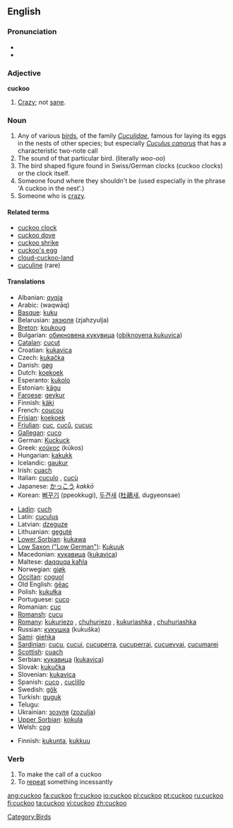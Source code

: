 {{wikipedia}}
==English==

===Pronunciation===
*{{IPA|/'kʊkuː/}}
*{{audio|en-us-cuckoo.ogg|Audio (US)}}

===Adjective===
'''cuckoo'''

# [[crazy|Crazy]]; not [[sane]].

===Noun===
{{en-noun}}

# Any of various [[bird]]s, of the family ''[[Cuculidae]]'', famous for laying its eggs in the nests of other species; but especially ''[[Cuculus canorus]]'' that has a characteristic two-note call
# The sound of that particular bird. (literally <i>woo-oo</i>)
# The bird shaped figure found in Swiss/German clocks (cuckoo clocks) or the clock itself.
# Someone found where they shouldn't be (used especially in the phrase 'A cuckoo in the nest'.)
# Someone who is [[crazy]].

====Related terms====
*[[cuckoo clock]]
*[[cuckoo dove]]
*[[cuckoo shrike]]
*[[cuckoo's egg]]
*[[cloud-cuckoo-land]]
*[[cuculine]] (rare)

====Translations====
{{trans-top|the bird}}
*Albanian: [[qyqja]]
*Arabic: {{ARchar|[[وقواق]]}} (waqwāq)
*[[Basque]]: [[kuku]]
*Belarusian: [[зязюля]] (zjahzyulja)
*[[Breton]]: [[koukoug]]
*Bulgarian: [[обикновена кукувица]] ([[obiknovena kukuvica]])
*[[Catalan]]: [[cucut]]
*Croatian: [[kukavica]]
*Czech: [[kukačka]] {{f}}
*Danish: [[gøg]]
*Dutch: [[koekoek]] {{m}}
*Esperanto: [[kukolo]]
*Estonian: [[kägu]]
*[[Faroese]]: [[geykur]]
*Finnish: [[käki]]
*French: [[coucou]] {{m}}
*[[Frisian]]: [[koekoek]]
*[[Friulian]]: [[cuc]], [[cuců]], [[cucuc]]
*[[Gallegan]]: [[cuco]]
*German: [[Kuckuck]] {{m}}
*Greek: [[κοϋκος]] (kúkos) {{m}}
*Hungarian: [[kakukk]]
*Icelandic: [[gaukur]]
*Irish: [[cuach]]
*Italian: [[cuculo]] {{m}}, [[cucù]] {{m}}
*Japanese: [[かっこう]] ''kakkō''
*Korean: [[뻐꾸기]] (ppeokkugi), [[두견새]] ([[杜鵑]]새, dugyeonsae)
{{trans-mid}}
*[[Ladin]]: [[cuch]]
*Latin: [[cuculus]] {{m}}
*Latvian: [[dzeguze]]
*Lithuanian: [[gegutė]]
*[[Lower Sorbian]]: [[kukawa]]
*[[Low Saxon ("Low German")]]: [[Kukuuk]] {{m}}
*Macedonian: [[кукавица]] ([[kukavica]])
*Maltese: [[daqquqa kaħla]]
*Norwegian: [[gjøk]]
*[[Occitan]]: [[coguol]]
*Old English: [[geac|ġēac]] {{m}}
*Polish: [[kukułka]] {{f}}
*Portuguese: [[cuco]]
*Romanian: [[cuc]]
*[[Romansh]]: [[cucu]]
*[[Romany]]: [[kukuriezo]] {{m}}, [[chuhuriezo]] {{m}}, [[kukuriashka]] {{f}}, [[chuhuriashka]] {{f}}
*Russian: [[кукушка]] (kukuška)
*[[Sami]]: [[giehka]]
*[[Sardinian]]: [[cucu]], [[cucui]], [[cucuperra]], [[cucuperrai]], [[cucuevvai]], [[cucumarei]]
*[[Scottish]]: [[cuach]]
*Serbian: [[кукавица]] ([[kukavica]])
*Slovak: [[kukučka]]
*Slovenian: [[kukavica]]
*Spanish: [[cuco]] {{m}}, [[cuclillo]] {{m}}
*Swedish: [[gök]]
*Turkish: [[guguk]]
*Telugu:{{t|te|కోకిల}}
*Ukrainian: [[зозуля]] ([[zozulja]])
*[[Upper Sorbian]]: [[kokula]]
*Welsh: [[cog]]
{{trans-bottom}}

{{trans-top|the sound}}
*Finnish: [[kukunta]], [[kukkuu]]
{{trans-bottom}}

{{trans-top|someone crazy}}
{{trans-bottom}}

===Verb===
{{en-verb}}

# To make the call of a cuckoo
# To [[repeat]] something incessantly

[[Category:Birds]]

[[ang:cuckoo]]
[[fa:cuckoo]]
[[fr:cuckoo]]
[[io:cuckoo]]
[[pl:cuckoo]]
[[pt:cuckoo]]
[[ru:cuckoo]]
[[fi:cuckoo]]
[[ta:cuckoo]]
[[vi:cuckoo]]
[[zh:cuckoo]]